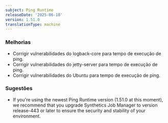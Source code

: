 ```yaml
---
subject: Ping Runtime
releaseDate: '2025-06-10'
version: 1.51.0
translationType: machine
---
```


### Melhorias

* Corrigir vulnerabilidades do logback-core para tempo de execução de ping.
* Corrigir vulnerabilidades do jetty-server para tempo de execução de ping.
* Corrigir vulnerabilidades do Ubuntu para tempo de execução de ping.

### Sugestões

* If you&apos;re using the newest Ping Runtime version (1.51.0 at this moment), we recommend that you upgrade Synthetics Job Manager to version release-443 or later to ensure the security and stability of your environment.